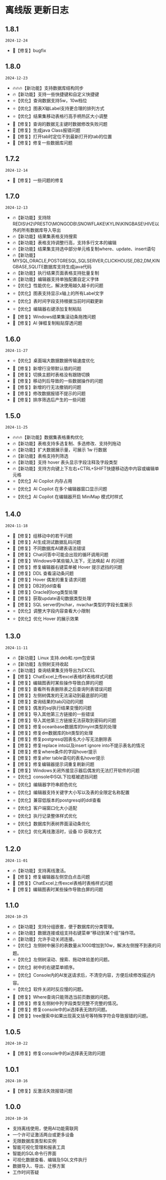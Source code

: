 # 离线版 更新日志

## 1.8.1
`2024-12-24`
- 🐞【修复】bugfix

## 1.8.0
`2024-12-23`
- 🔥🔥🔥【新功能】支持数据库结构同步
- 🔥【新功能】支持一些快捷键和自定义快捷键
- ⭐【优化】查询数据支持5w，10w档位
- ⭐【优化】图表X轴Label支持更合理的排列方式
- ⭐【优化】结果集移动表格行高手柄热区大小调整
- 🐞【修复】查询的数据无主键时数据修改失败问题
- 🐞【修复】生成java Class报错问题
- 🐞【修复】打开tab时定位不到最新打开的tab的位置
- 🐞【修复】修复一些数据库问题

## 1.7.2
`2024-12-14`
- 🐞【修复】一些问题的修复

## 1.7.0
`2024-12-13`
- 🔥【新功能】支持除REDIS\H2\PRESTO\MONGODB\SNOWFLAKE\KYLIN\KINGBASE\HIVE以外的所有数据库导入导出
- 🔥【新功能】结果集表格支持搜索
- 🔥【新功能】表格支持调整行高，支持多行文本的编辑
- 🔥【新功能】结果集支持选中部分单元格复制where、update、insert语句
- 🔥【新功能】MYSQL,ORACLE,POSTGRESQL,SQLSERVER,CLICKHOUSE,DB2,DM,KINGBASE,SQLITE数据库支持生成java代码
- 🔥【新功能】执行结果页面表格支持批量复制
- 🔥【新功能】编辑器支持单独配置自定义字体
- ⭐【优化】性能优化，解决使用越久越卡的问题
- ⭐【优化】图表支持显示x轴上的所有Label文字
- ⭐【优化】表时间字段支持根据当前时间戳更新
- ⭐【优化】编辑器右键添加复制粘贴
- 🐞【修复】Windows结果集滚动条拖拽问题
- 🐞【修复】AI 弹框复制粘贴穿透问题


## 1.6.0
`2024-11-27`
- ⭐【优化】桌面端大数据数据传输速度优化
- 🐞【修复】新增行没带默认值的问题
- 🐞【修复】切换主题时表格没有跟随切换
- 🐞【修复】移动列后导致的一些数据操作的问题
- 🐞【修复】新增的行无法撤销的问题
- 🐞【修复】修改数据报错不提示的问题
- 🐞【修复】排序筛选后产生的一些问题

## 1.5.0
`2024-11-25`
- 🔥🔥🔥【新功能】数据集表格重构优化
- 🔥【新功能】表格支持多选复制、多选修改、支持列拖动
- 🔥【新功能】扩大数据展示量，可展示 1w 行数据
- 🔥【新功能】表格支持列筛选
- 🔥【新功能】支持 hover 表头显示字段注释及字段类型
- 🔥【新功能】支持方向键上下左右+CTRL+SHIFT快捷移动选中内容或编辑单元格
- ⭐【优化】AI Copilot 内存占用
- ⭐【优化】AI Copilot 在多个编辑器窗口显示问题
- ⭐【优化】AI Copilot 在编辑器开启 MiniMap 模式时样式

## 1.4.0
`2024-11-18`
- 🐞【修复】组移动中的若干问题
- 🐞【修复】AI生成测试数据乱码问题
- 🐞【修复】不同数据库AI建表语法错误
- 🐞【修复】Chat问答中可能会出现的循环调用问题
- 🐞【修复】Windows中某些输入法下，无法唤起 AI 的问题
- 🐞【修复】修复编辑器右键菜单被 Hover 提示遮挡的问题
- 🐞【修复】DDL 查看滚动条问题
- 🐞【修复】Hover 偶发的重复请求问题
- 🐞【修复】DB2的ddl查看
- 🐞【修复】Oracle的long类型处理
- 🐞【修复】获取update语句数据类型处理
- 🐞【修复】SQL server的nchar，nvachar类型的字段长度展示
- ⭐【优化】调整大字段内容查看大小限制
- ⭐【优化】优化 Hover 的展示效果

## 1.3.0
`2024-11-11`
- 🔥【新功能】Linux 支持.deb和.rpm包安装
- 🔥【新功能】左侧树支持收起
- 🔥【新功能】查询结果集支持导出为EXCEL
- 🐞【修复】ChatExcel上传excel表格时表格样式问题
- 🐞【修复】编辑图表时某些操作导致白屏的问题
- 🐞【修复】查看所有表删除表之后查询列表错误问题
- 🐞【修复】左侧树偶发的无法滚动到最底部的问题
- 🐞【修复】查询结果的tab闪动的问题
- 🐞【修复】偶发的sql执行结果变慢的问题
- 🐞【修复】导入其他第三方链接的一些错误
- 🐞【修复】导入其他第三方链接无法获取到密码的问题
- 🐞【修复】修复oceanbase数据库的tinyint类型的处理
- 🐞【修复】修复dm数据库的bit类型的处理
- 🐞【修复】修复postgresql因表名大小写无法删除表
- 🐞【修复】修复replace into以及insert ignore into不提示表名的情况
- 🐞【修复】修复where条件的字段hover提示
- 🐞【修复】修复alter table语句的表名hover提示
- 🐞【修复】修复编辑器提示词重复刷新问题
- 🐞【修复】Windows关闭外接显示器后偶发的无法打开软件的问题
- ⭐【优化】console中SQL下拉框被遮挡问题
- ⭐【优化】编辑器字符串颜色优化
- ⭐【优化】编辑器支持关键字大小写以及表的全限定名称配置
- ⭐【优化】兼容低版本的postgresql的ddl查看
- ⭐【优化】客户端窗口化大小适配
- ⭐【优化】执行记录整体样式优化
- ⭐【优化】数据库列表树界面滚动条优化
- ⭐【优化】优化离线激活时，设备 ID 获取方式

## 1.2.0
`2024-11-01`
- 🔥【新功能】支持离线激活。
- 🐞【修复】修复编辑器左侧空白点击问题
- 🐞【修复】ChatExcel上传excel表格时表格样式问题
- 🐞【修复】编辑图表时某些操作导致白屏的问题

## 1.1.0
`2024-10-25`
- 🔥【新功能】支持分组嵌套，便于数据库的分类管理。
- 🔥【新功能】数据连接或组支持右键菜单“移动到某个组”操作项。
- 🔥【新功能】允许手动关闭连接。
- ⭐【优化】左侧树中展示的表数量从1000增加到10w，解决左侧搜不到表的问题。
- ⭐【优化】左侧树滚动、搜索、拖动体验差的问题。
- ⭐【优化】树中的右键菜单顺序。
- ⭐【优化】Console内的AI发送请求后，不清空内容，方便后续修改描述内容。
- ⭐【优化】软件关闭时反应慢的问题。
- 🐞【修复】Where查询只能筛选当前页数据的问题。
- 🐞【修复】修复左侧树中列字段类型完整不完整的情况。
- 🐞【修复】修复console中的ai选择表无效的问题。
- 🐞【修复】tree搜索中如果出现英文括号等特殊字符会导致报错的问题。

## 1.0.5
`2024-10-22`
- 🐞【修复】修复console中的ai选择表无效的问题

## 1.0.1
`2024-10-16`
- 🐞【修复】反激活失效报错问题


## 1.0.0
`2024-10-16`
- 支持离线使用，使用AI功能需联网
- 一个许可证激活两台或更多设备
- 无限数据库类型和实例
- 智能可视化管理和报表工具
- 智能的SQL命令行界面
- 可视化数据查看、编辑及SQL文件执行
- 数据导入、导出、迁移方案
- 工作时间答疑
